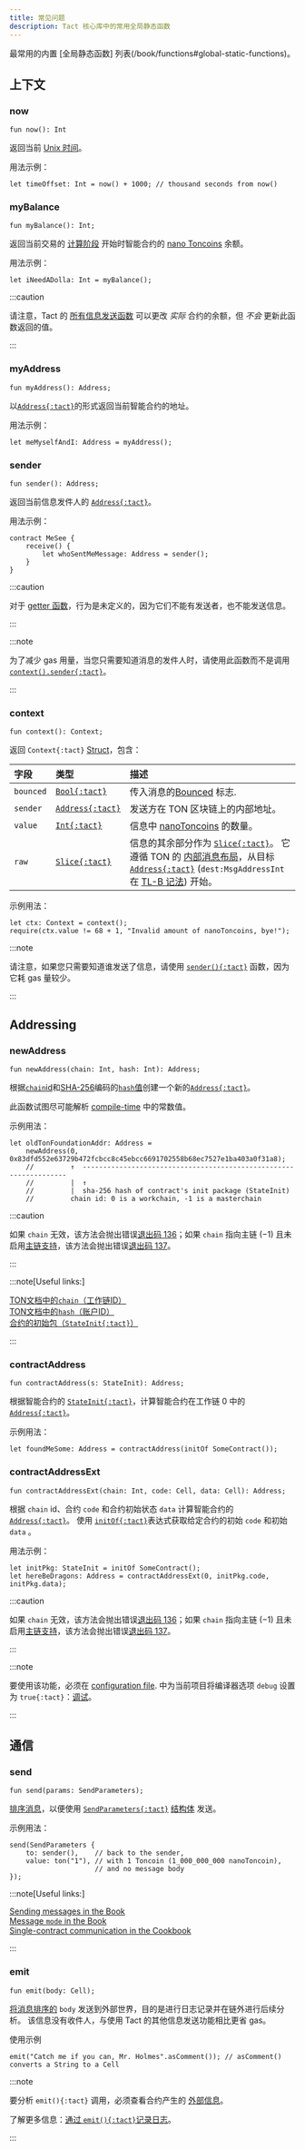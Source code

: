```yaml
---
title: 常见问题
description: Tact 核心库中的常用全局静态函数
---
```


最常用的内置 [全局静态函数] 列表(/book/functions#global-static-functions)。

## 上下文

### now

```tact
fun now(): Int
```

返回当前 [Unix 时间](https://en.wikipedia.org/wiki/Unix_time)。

用法示例：

```tact
let timeOffset: Int = now() + 1000; // thousand seconds from now()
```

### myBalance

```tact
fun myBalance(): Int;
```

返回当前交易的 [计算阶段](https://docs.ton.org/learn/tvm-instructions/tvm-overview#compute-phase) 开始时智能合约的 [nano Toncoins](/zh-cn/book/integers#nanotoncoin) 余额。

用法示例：

```tact
let iNeedADolla: Int = myBalance();
```

:::caution

  请注意，Tact 的 [所有信息发送函数](/zh-cn/book/send) 可以更改 _实际_ 合约的余额，但 _不会_ 更新此函数返回的值。

:::

### myAddress

```tact
fun myAddress(): Address;
```

以[`Address{:tact}`][p]的形式返回当前智能合约的地址。

用法示例：

```tact
let meMyselfAndI: Address = myAddress();
```

### sender

```tact
fun sender(): Address;
```

返回当前信息发件人的 [`Address{:tact}`][p]。

用法示例：

```tact
contract MeSee {
    receive() {
        let whoSentMeMessage: Address = sender();
    }
}
```

:::caution

  对于 [getter 函数](/zh-cn/book/contracts#getter-functions)，行为是未定义的，因为它们不能有发送者，也不能发送信息。

:::

:::note

  为了减少 gas 用量，当您只需要知道消息的发件人时，请使用此函数而不是调用 [`context().sender{:tact}`](#context)。

:::

### context

```tact
fun context(): Context;
```

返回 `Context{:tact}` [Struct](/zh-cn/book/structs-and-messages#structs)，包含：

| 字段      | 类型                      | 描述
| :-------- | :------------------------ | :---
| `bounced` | [`Bool{:tact}`][bool]     | 传入消息的[Bounced](https://ton.org/docs/learn/overviews/addresses#bounceable-vs-non-bounceable-addresses) 标志.
| `sender`  | [`Address{:tact}`][p]     | 发送方在 TON 区块链上的内部地址。
| `value`   | [`Int{:tact}`][int]       | 信息中 [nanoToncoins](/zh-cn/book/integers#nanotoncoin) 的数量。
| `raw`     | [`Slice{:tact}`][slice]   | 信息的其余部分作为 [`Slice{:tact}`][slice]。 它遵循 TON 的 [内部消息布局](https://docs.ton.org/develop/smart-contracts/messages#message-layout)，从目标 [`Address{:tact}`][p] (`dest:MsgAddressInt` 在 [TL-B 记法](https://docs.ton.org/develop/data-formats/tl-b-language)) 开始。

示例用法：

```tact
let ctx: Context = context();
require(ctx.value != 68 + 1, "Invalid amount of nanoToncoins, bye!");
```

:::note

  请注意，如果您只需要知道谁发送了信息，请使用 [`sender(){:tact}`](#sender) 函数，因为它耗 gas 量较少。

:::

## Addressing

### newAddress

```tact
fun newAddress(chain: Int, hash: Int): Address;
```

根据[`chain`id](https://ton-blockchain.github.io/docs/#/overviews/TON_blockchain_overview)和[SHA-256](/zh-cn/ref/core-math#sha256)编码的[`hash`值](https://docs.ton.org/learn/overviews/addresses#account-id)创建一个新的[`Address{:tact}`][p]。

此函数试图尽可能解析 [compile-time](/zh-cn/ref/core-comptime) 中的常数值。

示例用法：

```tact
let oldTonFoundationAddr: Address =
    newAddress(0, 0x83dfd552e63729b472fcbcc8c45ebcc6691702558b68ec7527e1ba403a0f31a8);
    //         ↑  ------------------------------------------------------------------
    //         |  ↑
    //         |  sha-256 hash of contract's init package (StateInit)
    //         chain id: 0 is a workchain, -1 is a masterchain
```

:::caution

  如果 `chain` 无效，该方法会抛出错误[退出码 136](/zh-cn/book/exit-codes#136)；如果 `chain` 指向主链 ($-1$) 且未启用[主链支持](/zh-cn/book/masterchain)，该方法会抛出错误[退出码 137](/zh-cn/book/exit-codes#137)。

:::

:::note[Useful links:]

  [TON文档中的`chain`（工作链ID）](https://docs.ton.org/learn/overviews/addresses#workchain-id)\
  [TON文档中的`hash`（账户ID）](https://docs.ton.org/learn/overviews/addresses#account-id)\
  [合约的初始包（`StateInit{:tact}`）](/zh-cn/book/expressions#initof)

:::

### contractAddress

```tact
fun contractAddress(s: StateInit): Address;
```

根据智能合约的 [`StateInit{:tact}`](/zh-cn/book/expressions#initof)，计算智能合约在工作链 $0$ 中的 [`Address{:tact}`][p]。

示例用法：

```tact
let foundMeSome: Address = contractAddress(initOf SomeContract());
```

### contractAddressExt

```tact
fun contractAddressExt(chain: Int, code: Cell, data: Cell): Address;
```

根据 `chain` id、合约 `code` 和合约初始状态 `data` 计算智能合约的 [`Address{:tact}`][p]。 使用 [`initOf{:tact}`](/zh-cn/book/expressions#initof)表达式获取给定合约的初始 `code` 和初始 `data` 。

用法示例：

```tact
let initPkg: StateInit = initOf SomeContract();
let hereBeDragons: Address = contractAddressExt(0, initPkg.code, initPkg.data);
```

:::caution

  如果 `chain` 无效，该方法会抛出错误[退出码 136](/zh-cn/book/exit-codes#136)；如果 `chain` 指向主链 ($-1$) 且未启用[主链支持](/zh-cn/book/masterchain)，该方法会抛出错误[退出码 137](/zh-cn/book/exit-codes#137)。

:::

:::note

  要使用该功能，必须在 [configuration file](/zh-cn/book/config).
  中为当前项目将编译器选项 `debug` 设置为 `true{:tact}`：[调试](/zh-cn/book/debug)。

:::

## 通信

### send

```tact
fun send(params: SendParameters);
```

[排序消息](/zh-cn/book/send#outbound-message-processing)，以便使用 [`SendParameters{:tact}`](/zh-cn/book/send) [结构体](/zh-cn/book/structs-and-messages#structs) 发送。

示例用法：

```tact
send(SendParameters {
    to: sender(),    // back to the sender,
    value: ton("1"), // with 1 Toncoin (1_000_000_000 nanoToncoin),
                     // and no message body
});
```

:::note[Useful links:]

  [Sending messages in the Book](/zh-cn/book/send)\
  [Message `mode` in the Book](/zh-cn/book/message-mode)\
  [Single-contract communication in the Cookbook](/zh-cn/cookbook/single-communication)

:::

### emit

```tact
fun emit(body: Cell);
```

[将消息排序的](/zh-cn/book/send#outbound-message-processing) `body` 发送到外部世界，目的是进行日志记录并在链外进行后续分析。 该信息没有收件人，与使用 Tact 的其他信息发送功能相比更省 gas。

使用示例

```tact
emit("Catch me if you can, Mr. Holmes".asComment()); // asComment() converts a String to a Cell
```

:::note

  要分析 `emit(){:tact}` 调用，必须查看合约产生的 [外部信息](/zh-cn/book/external)。

  了解更多信息：[通过 `emit(){:tact}`记录日志](/zh-cn/book/debug#logging)。

:::

[p]: /zh-cn/book/types#primitive-types
[bool]: /zh-cn/book/types#booleans
[int]: /zh-cn/book/integers
[slice]: /zh-cn/book/cells#slices
